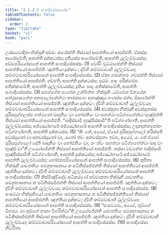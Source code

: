 ```yaml
---
title: "2.1.2.2 සංඝාදිසේසකණ්ඩ"
tableOfContents: false
sidebar:
  order: 2
type: "tipitaka"
basket: "vi"
book: "pari"
---
```



<DynamicBreadcrumb />

<Division number="229" book="pari">

<Paragraph number="853" book="pari">
උස්සයවාදිකා භික්ඛුනී අඩ්ඩං කරෝන්තී තිස්සෝ ආපත්තියෝ ආපජ්ජති. ඒකස්ස ආරෝචේති, ආපත්ති දුක්කටස්ස; දුතියස්ස ආරෝචේති, ආපත්ති ථුල්ලච්චයස්ස; අඩ්ඩපරියෝසානේ ආපත්ති සංඝාදිසේසස්ස. (1)
</Paragraph>

<Paragraph number="854" book="pari">
චෝරිං වුට්ඨාපේන්තී තිස්සෝ ආපත්තියෝ ආපජ්ජති. ඤත්තියා දුක්කටං; ද්වීහි කම්මවාචාහි ථුල්ලච්චයා; කම්මවාචාපරියෝසානේ ආපත්ති සංඝාදිසේසස්ස. (2)
</Paragraph>

<Paragraph number="855" book="pari">
ඒකා ගාමන්තරං ගච්ඡන්තී තිස්සෝ ආපත්තියෝ ආපජ්ජති. ගච්ඡති, ආපත්ති දුක්කටස්ස; පඨමං පාදං පරික්ඛේපං අතික්කාමේති, ආපත්ති ථුල්ලච්චයස්ස; දුතියං පාදං අතික්කාමේති, ආපත්ති සංඝාදිසේසස්ස. (3)
</Paragraph>

<Paragraph number="856" book="pari">
සමග්ගේන සංඝේන උක්ඛිත්තං භික්ඛුනිං ධම්මේන විනයේන සත්ථුසාසනේන අනපලෝකේත්වා කාරකසංඝං අනඤ්ඤාය ගණස්ස ඡන්දං ඕසාරේන්තී තිස්සෝ ආපත්තියෝ ආපජ්ජති. ඤත්තියා දුක්කටං; ද්වීහි කම්මවාචාහි ථුල්ලච්චයා; කම්මවාචාපරියෝසානේ ආපත්ති සංඝාදිසේසස්ස. (4)
</Paragraph>

<Paragraph number="857" book="pari">
අවස්සුතා භික්ඛුනී අවස්සුතස්ස පුරිසපුග්ගලස්ස හත්ථතෝ ඛාදනීයං වා භෝජනීයං වා සහත්ථා පටිග්ගහේත්වා භුඤ්ජන්තී තිස්සෝ ආපත්තියෝ ආපජ්ජති. “ඛාදිස්සාමි භුඤ්ජිස්සාමී”ති පටිග්ගණ්හාති, ආපත්ති ථුල්ලච්චයස්ස; අජ්ඣෝහාරේ අජ්ඣෝහාරේ ආපත්ති සංඝාදිසේසස්ස; උදකදන්තපෝනං පටිග්ගණ්හාති, ආපත්ති දුක්කටස්ස. (5)
</Paragraph>

<Paragraph number="858" book="pari">
“කිං තේ, අය්‍යේ, ඒසෝ පුරිසපුග්ගලෝ කරිස්සති අවස්සුතෝ වා අනවස්සුතෝ වා, යතෝ ත්වං අනවස්සුතා. ඉඞ්ඝ, අය්‍යේ, යං තේ ඒසෝ පුරිසපුග්ගලෝ දේති ඛාදනීයං වා භෝජනීයං වා, තං ත්වං සහත්ථා පටිග්ගහේත්වා ඛාද වා භුඤ්ජ වා”ති උය්‍යෝජේන්තී තිස්සෝ ආපත්තියෝ ආපජ්ජති. තස්සා වචනේන ඛාදිස්සාමි භුඤ්ජිස්සාමීති පටිග්ගණ්හාති, ආපත්ති දුක්කටස්ස; අජ්ඣෝහාරේ අජ්ඣෝහාරේ ආපත්ති ථුල්ලච්චයස්ස; භෝජනපරියෝසානේ ආපත්ති සංඝාදිසේසස්ස. (6)
</Paragraph>

<Paragraph number="859" book="pari">
කුපිතා භික්ඛුනී යාවතතියං සමනුභාසනාය න පටිනිස්සජ්ජන්තී තිස්සෝ ආපත්තියෝ ආපජ්ජති. ඤත්තියා දුක්කටං; ද්වීහි කම්මවාචාහි ථුල්ලච්චයා; කම්මවාචාපරියෝසානේ ආපත්ති සංඝාදිසේසස්ස. (7)
</Paragraph>

<Paragraph number="860" book="pari">
කිස්මිඤ්චිදේව අධිකරණේ පච්චාකතා භික්ඛුනී යාවතතියං සමනුභාසනාය න පටිනිස්සජ්ජන්තී තිස්සෝ ආපත්තියෝ ආපජ්ජති. ඤත්තියා දුක්කටං; ද්වීහි කම්මවාචාහි ථුල්ලච්චයා; කම්මවාචාපරියෝසානේ ආපත්ති සංඝාදිසේසස්ස. (8)
</Paragraph>

<Paragraph number="861" book="pari">
සංසට්ඨා භික්ඛුනියෝ යාවතතියං සමනුභාසනාය න පටිනිස්සජ්ජන්තියෝ තිස්සෝ ආපත්තියෝ ආපජ්ජන්ති. ඤත්තියා දුක්කටං; ද්වීහි කම්මවාචාහි ථුල්ලච්චයා; කම්මවාචාපරියෝසානේ ආපත්ති සංඝාදිසේසස්ස. (9)
</Paragraph>

<Paragraph number="862" book="pari">
“සංසට්ඨාව, අය්‍යේ, තුම්හේ විහරථ. මා තුම්හේ නානා විහරිත්ථා”ති උය්‍යෝජේන්තී යාවතතියං සමනුභාසනාය න පටිනිස්සජ්ජන්තී තිස්සෝ ආපත්තියෝ ආපජ්ජති. ඤත්තියා දුක්කටං; ද්වීහි කම්මවාචාහි ථුල්ලච්චයා; කම්මවාචාපරියෝසානේ ආපත්ති සංඝාදිසේසස්ස. (10)

</Paragraph>
</Division>

<Paragraph number="863" type="center" book="pari">
සංඝාදිසේසා නිට්ඨිතා.
</Paragraph>